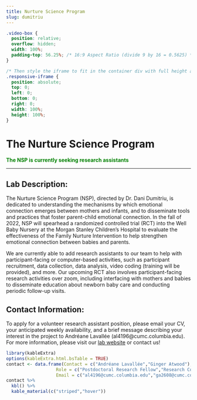 ```yaml
---
title: Nurture Science Program
slug: dumitriu
---
```


```css
.video-box {
  position: relative;
  overflow: hidden;
  width: 100%;
  padding-top: 56.25%; /* 16:9 Aspect Ratio (divide 9 by 16 = 0.5625) */
}

/* Then style the iframe to fit in the container div with full height and width */
.responsive-iframe {
  position: absolute;
  top: 0;
  left: 0;
  bottom: 0;
  right: 0;
  width: 100%;
  height: 100%;
}
```

# The Nurture Science Program

<span style="color:green">
**The NSP is currently seeking research assistants**
</span>


***

## Lab Description:

The Nurture Science Program (NSP), directed by Dr. Dani Dumitriu, is dedicated to understanding the mechanisms by which emotional connection emerges between mothers and infants, and to disseminate tools and practices that foster parent-child emotional connection. In the fall of 2022, NSP will spearhead a randomized controlled trial (RCT) into the Well Baby Nursery at the Morgan Stanley Children's Hospital to evaluate the effectiveness of the Family Nurture Intervention to help strengthen emotional connection between babies and parents.
 
We are currently able to add research assistants to our team to help with participant-facing or computer-based activities, such as participant recruitment, data collection, data analysis, video coding (training will be provided), and more. Our upcoming RCT also involves participant-facing research activities over zoom, including interfacing with mothers and babies to disseminate education about newborn baby care and conducting periodic follow-up visits. 

## Contact Information:

To apply for a volunteer research assistant position, please email your CV, your anticipated weekly availability, and a brief message describing your interest in the project to Andréane Lavallée (al4196@cumc.columbia.edu). For more information, please visit our [lab website](https://nurturescienceprogram.org) or contact us!

```r
library(kableExtra)
options(kableExtra.html.bsTable = TRUE)
contact <- data.frame(Contact = c("Andréane Lavallée","Ginger Atwood"),
                   Role = c("Postdoctoral Research Fellow","Research Coordinator"),
                   Email = c("al4196@cumc.columbia.edu","ga2608@cumc.columbia.edu"))
contact %>%
  kbl() %>%
  kable_material(c("striped","hover"))
                   
                   
```

